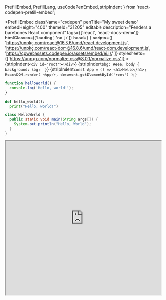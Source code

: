   PrefillEmbed,
  PrefillLang,
  useCodePenEmbed,
  stripIndent
} from 'react-codepen-prefill-embed';


<PrefillEmbed
      className="codepen"
      penTitle="My sweet demo"
      embedHeight="400"
      themeId="31205"
      editable
      description="Renders a barebones React component"
      tags={['react', 'react-docs-demo']}
      htmlClasses={['loading', 'no-js']}
      head={
        <meta name="viewport" content="width=device-width, initial-scale=1" />
      }
      scripts={[
        'https://unpkg.com/react@16.8.6/umd/react.development.js',
        'https://unpkg.com/react-dom@16.8.6/umd/react-dom.development.js',
        'https://cpwebassets.codepen.io/assets/embed/ei.js'
      ]}
      stylesheets={['https://unpkg.com/normalize.css@8.0.1/normalize.css']}
    >
      <PrefillLang lang="html">
        {stripIndent`
            <div id="root"></div>
        `}
      </PrefillLang>
      <PrefillLang lang="scss">
        {stripIndent`
            $bg: #eee;
            body {
              background: $bg; 
            }
        `}
      </PrefillLang>
      <PrefillLang lang="babel">
        {stripIndent`
          const App = () => <h1>Hello</h1>;
          ReactDOM.render(
            <App/>,
            document.getElementById('root')
          );
        `}
      </PrefillLang>
    </PrefillEmbed>

<Tabs>
<TabItem value="js" label="JavaScript">

```js
function helloWorld() {
  console.log('Hello, world!');
}
```

</TabItem>
<TabItem value="py" label="Python">

```py
def hello_world():
  print("Hello, world!")
```

</TabItem>
<TabItem value="java" label="Java">

```java
class HelloWorld {
  public static void main(String args[]) {
    System.out.println("Hello, World");
  }
}
```

</TabItem>
</Tabs>

<iframe src="https://codesandbox.io/embed/admiring-archimedes-u73yls?fontsize=14&hidenavigation=1&theme=dark"
     title="admiring-archimedes-u73yls"
     allow="accelerometer; ambient-light-sensor; camera; encrypted-media; geolocation; gyroscope; hid; microphone; midi; payment; usb; vr; xr-spatial-tracking"
     sandbox="allow-forms allow-modals allow-popups allow-presentation allow-same-origin allow-scripts"
     width="100%"
     height="500px"
   ></iframe>

   <CodeSandbox sandbox="https://codesandbox.io/embed/admiring-archimedes-u73yls?fontsize=14&hidenavigation=1&theme=dark" />